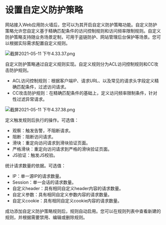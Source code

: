 # 设置自定义防护策略
网站接入Web应用防火墙后，您可以为其开启自定义防护策略功能。自定义防护策略允许您自定义基于精确匹配条件的访问控制规则和访问频率限制规则。自定义防护策略支持随业务场景定制，可用于盗链防护、网站管理后台保护等场景。您可以根据实际需求配置自定义规则。

![截屏2021-05-11 下午4.33.37.png](https://dn-odum9helk.qbox.me/Fmb7KXuXdHBYBVYxor2shgDBaYyL)

自定义防护策略通过自定义规则实现。自定义规则分为ACL访问控制规则和CC攻击防护规则。
- ACL访问控制规则：根据客户端IP、请求URL、以及常见的请求头字段定义精确匹配条件，过滤访问请求。
- CC攻击防护规则：在精确匹配条件的基础上，定义访问频率限制条件，针对性过滤异常请求。


![截屏2021-05-11 下午4.37.38.png](https://dn-odum9helk.qbox.me/FvwepdrwRPsO5YDkwSsRGM990fZP)

定义触发规则后执行的操作。可选值：
- 观察：触发告警，不阻断请求。
- 阻断：阻断访问请求。
- 滑块：重定向访问请求到滑块验证页面。
- 严格滑块：重定向访问请求到严格的滑块验证页面。
- JS验证：触发JS校验。

统计请求数量的依据。可选值：
- IP：单一源IP的请求数量。
- Session：单一会话的请求数量。
- 自定义header：具有相同自定义header内容的请求数量。
- 自定义参数：具有相同自定义参数内容的请求数量。
- 自定义cookie：具有相同自定义cookie内容的请求数量。

成功添加自定义防护策略规则后，规则自动启用。您可以在规则列表中查看新建的规则，并根据需要禁用、编辑或删除规则。